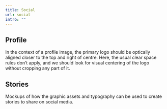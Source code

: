 ```yaml
---
title: Social
url: social
intro: ""
---
```





## Profile

In the context of a profile image, the primary logo should be optically aligned closer to the top and right of centre. Here, the usual clear space rules don’t apply, and we should look for visual centering of the logo without cropping any part of it.

<div class="frame">
    <Imag src={img1} alt="Instagram Profile Mockup." aspectRatio="104:100" format="jpg" width={553}/>
</div>


## Stories

Mockups of how the graphic assets and typography can be used to create stories to share on social media.

<div class="frame">
    <Imag src={img2} alt="Instagram Stories Mockups." aspectRatio="174:100" format="jpg" width={1200}/>
</div>

